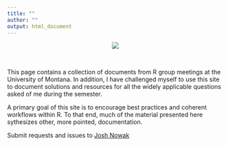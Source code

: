 ```yaml
---
title: ""
author: ""
output: html_document
---
```


<center>
  <img src = "./imgs/SG_Horizontal_Transparent_RGB.png">
</center>

<br>

This page contains a collection of documents from R group meetings at the University of Montana.  In addition, I have challenged myself to use this site to document solutions and resources for all the widely applicable questions asked of me during the semester.

A primary goal of this site is to encourage best practices and coherent workflows within R.  To that end, much of the material presented here sythesizes other, more pointed, documentation.

Submit requests and issues to [Josh Nowak](https://github.com/Huh/How2R/issues)
